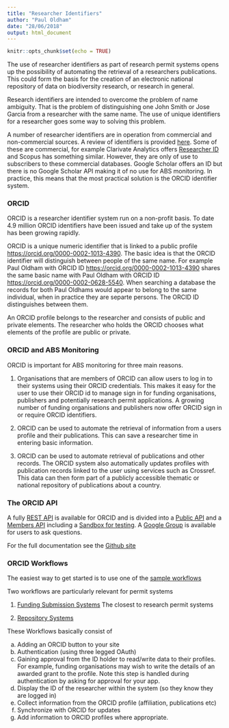 ```yaml
---
title: "Researcher Identifiers"
author: "Paul Oldham"
date: "28/06/2018"
output: html_document
---
```


```r
knitr::opts_chunk$set(echo = TRUE)
```

The use of researcher identifiers as part of research permit systems opens up the possibility of automating the retrieval of a researchers publications. This could form the basis for the creation of an electronic national repository of data on biodiversity research, or research in general.

Research identifiers are intended to overcome the problem of name ambiguity. That is the problem of distinguishing one John Smith or Jose Garcia from a researcher with the same name. The use of unique identifiers for a researcher goes some way to solving this problem.

A number of researcher identifiers are in operation from commercial and non-commercial sources. A review of identifiers is provided [here](https://www.ncbi.nlm.nih.gov/pmc/articles/PMC5451540/). Some of these are commercial, for example Clarivate Analytics offers [Researcher ID](https://clarivate.com/products/researcherid/) and Scopus has something similar. However, they are only of use to subscribers to these commercial databases. Google Scholar offers an ID but there is no Google Scholar API making it of no use for ABS monitoring. In practice, this means that the most practical solution is the ORCID identifier system.

### ORCID

ORCID is a researcher identifier system run on a non-profit basis. To date 4.9 million ORCID identifiers have been issued and take up of the system has been growing rapidly. 

ORCID is a unique numeric identifier that is linked to a public profile [https://orcid.org/0000-0002-1013-4390](https://orcid.org/0000-0002-1013-4390). The basic idea is that the ORCID identifier will distinguish between people of the same name. For example Paul Oldham with ORCID ID [https://orcid.org/0000-0002-1013-4390](https://orcid.org/0000-0002-1013-4390) shares the same basic name with Paul Oldham with ORCID ID [https://orcid.org/0000-0002-0628-5540](https://orcid.org/0000-0002-0628-5540). When searching a database the records for both Paul Oldhams would appear to belong to the same individual, when in practice they are separte persons. The ORCID ID distinguishes between them. 

An ORCID profile belongs to the researcher and consists of public and private elements. The researcher who holds the ORCID chooses what elements of the profile are public or private. 

### ORCID and ABS Monitoring

ORCID is important for ABS monitoring for three main reasons.

1. Organisations that are members of ORCID can allow users to log in to their systems using their ORCID credentials. This makes it easy for the user to use their ORCID id to manage sign in for funding organisations, publishers and potentially research permit applications. A growing number of funding organisations and publishers now offer ORCID sign in or require ORCID identifiers.

2. ORCID can be used to automate the retrieval of information from a users profile and their publications. This can save a researcher time in entering basic information. 

3. ORCID can be used to automate retrieval of publications and other records. The ORCID system also automatically updates profiles with publication records linked to the user using services such as Crossref. This data can then form part of a publicly accessible thematic or national repository of publications about a country. 

### The ORCID API

A fully [REST API](https://orcid.org/organizations/integrators/API) is available for ORCID and is divided into a [Public API](https://support.orcid.org/knowledgebase/articles/343182) and a [Members API](https://orcid.org/content/register-client-application-0) including a [Sandbox for testing](https://orcid.org/content/register-client-application-sandbox). A [Google Group](https://groups.google.com/forum/#!forum/orcid-api-users) is available for users to ask questions. 

For the full documentation see the [Github site](https://github.com/ORCID/ORCID-Source/blob/master/orcid-model/src/main/resources/record_2.0/README.md#read-sections)

### ORCID Workflows

The easiest way to get started is to use one of the [sample workflows](https://members.orcid.org/api/workflow)

Two workflows are particularly relevant for permit systems

1. [Funding Submission Systems](https://members.orcid.org/api/workflow/funding-systems) The closest to research permit systems

2. [Repository Systems](https://members.orcid.org/api/workflow/repository)

These Workflows basically consist of 

a) Adding an ORCID button to your site
b) Authentication (using three legged OAuth)
c) Gaining approval from the ID holder to read/write data to their profiles. For example, funding organisations may wish to write the details of an awarded grant to the profile. Note this step is handled during authentication by asking for approval for your app. 
d) Display the ID of the researcher within the system (so they know they are logged in)
e) Collect information from the ORCID profile (affiliation, publications etc)
f) Synchronize with ORCID for updates
g) Add information to ORCID profiles where appropriate.